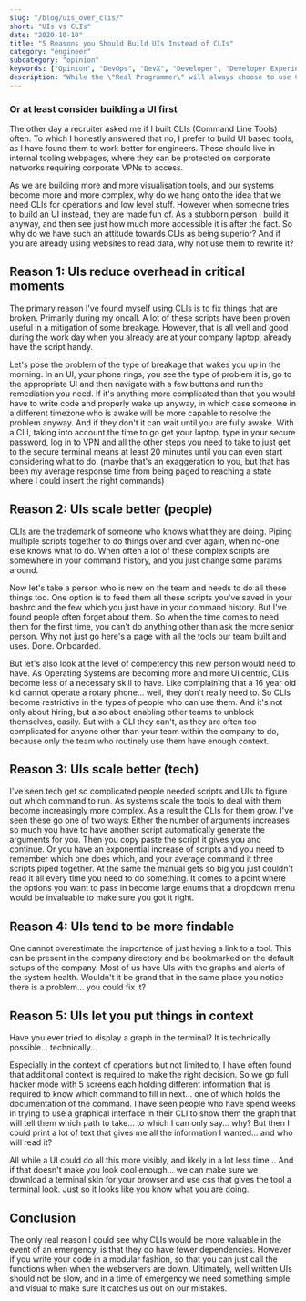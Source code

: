 ```yaml
---
slug: "/blog/uis_over_clis/"
short: "UIs vs CLIs"
date: "2020-10-10"
title: "5 Reasons you Should Build UIs Instead of CLIs"
category: "engineer"
subcategory: "opinion"
keywords: ["Opinion", "DevOps", "DevX", "Developer", "Developer Experience", "Productivity", "Efficiency", "Effectiveness", "Software"]
description: "While the \"Real Programmer\" will always choose to use CLIs as they are the true sign of competence, good UIs with good defaults are actually the better choice when building tools of the average software engineer."
---
```

### Or at least consider building a UI first
The other day a recruiter asked me if I built CLIs (Command Line Tools) often. To which I honestly answered that no, I prefer to build UI based tools, as I have found them to work better for engineers. These should live in internal tooling webpages, where they can be protected on corporate networks requiring corporate VPNs to access. 

As we are building more and more visualisation tools, and our systems become more and more complex, why do we hang onto the idea that we need CLIs for operations and low level stuff. However when someone tries to build an UI instead, they are made fun of. As a stubborn person I build it anyway, and then see just how much more accessible it is after the fact. So why do we have such an attitude towards CLIs as being superior? And if you are already using websites to read data, why not use them to rewrite it?

## Reason 1: UIs reduce overhead in critical moments
The primary reason I've found myself using CLIs is to fix things that are broken. Primarily during my oncall. A lot of these scripts have been proven useful in a mitigation of some breakage. However, that is all well and good during the work day when you already are at your company laptop, already have the script handy.

Let's pose the problem of the type of breakage that wakes you up in the morning. In an UI, your phone rings, you see the type of problem it is, go to the appropriate UI and then navigate with a few buttons and run the remediation you need. If it's anything more complicated than that you would have to write code and properly wake up anyway, in which case someone in a different timezone who is awake will be more capable to resolve the problem anyway. And if they don't it can wait until you are fully awake. With a CLI, taking into account the time to go get your laptop, type in your secure password, log in to VPN and all the other steps you need to take to just get to the secure terminal means at least 20 minutes until you can even start considering what to do. (maybe that's an exaggeration to you, but that has been my average response time from being paged to reaching a state where I could insert the right commands)

## Reason 2: UIs scale better (people)
CLIs are the trademark of someone who knows what they are doing. Piping multiple scripts together to do things over and over again, when no-one else knows what to do. When often a lot of these complex scripts are somewhere in your command history, and you just change some params around. 

Now let's take a person who is new on the team and needs to do all these things too. One option is to feed them all these scripts you've saved in your bashrc and the few which you just have in your command history. But I've found people often forget about them. So when the time comes to need them for the first time, you can't do anything other than ask the more senior person. Why not just go here's a page with all the tools our team built and uses. Done. Onboarded.

But let's also look at the level of competency this new person would need to have. As Operating Systems are becoming more and more UI centric, CLIs become less of a necessary skill to have. Like complaining that a 16 year old kid cannot operate a rotary phone... well, they don't really need to. So CLIs become restrictive in the types of people who can use them. And it's not only about hiring, but also about enabling other teams to unblock themselves, easily. But with a CLI they can't, as they are often too complicated for anyone other than your team within the company to do, because only the team who routinely use them have enough context. 

## Reason 3: UIs scale better (tech)
I've seen tech get so complicated people needed scripts and UIs to figure out which command to run. As systems scale the tools to deal with them become increasingly more complex. As a result the CLIs for them grow. I've seen these go one of two ways: Either the number of arguments increases so much you have to have another script automatically generate the arguments for you. Then you copy paste the script it gives you and continue. Or you have an exponential increase of scripts and you need to remember which one does which, and your average command it three scripts piped together. At the same the manual gets so big you just couldn't read it all every time you need to do something. It comes to a point where the options you want to pass in become large enums that a dropdown menu would be invaluable to make sure you got it right. 

## Reason 4: UIs tend to be more findable
One cannot overestimate the importance of just having a link to a tool. This can be present in the company directory and be bookmarked on the default setups of the company. Most of us have UIs with the graphs and alerts of the system health. Wouldn't it be grand that in the same place you notice there is a problem... you could fix it? 

## Reason 5: UIs let you put things in context
Have you ever tried to display a graph in the terminal? It is technically possible... technically... 

Especially in the context of operations but not limited to, I have often found that additional context is required to make the right decision. So we go full hacker mode with 5 screens each holding different information that is required to know which command to fill in next... one of which holds the documentation of the command. I have seen people who have spend weeks in trying to use a graphical interface in their CLI to show them the graph that will tell them which path to take... to which I can only say... why? But then I could print a lot of text that gives me all the information I wanted... and who will read it?

All while a UI could do all this more visibly, and likely in a lot less time... And if that doesn't make you look cool enough... we can make sure we download a terminal skin for your browser and use css that gives the tool a terminal look. Just so it looks like you know what you are doing.

## Conclusion
The only real reason I could see why CLIs would be more valuable in the event of an emergency, is that they do have fewer dependencies. However if you write your code in a modular fashion, so that you can just call the functions when when the webservers are down. Ultimately, well written UIs should not be slow, and in a time of emergency we need something simple and visual to make sure it catches us out on our mistakes. 